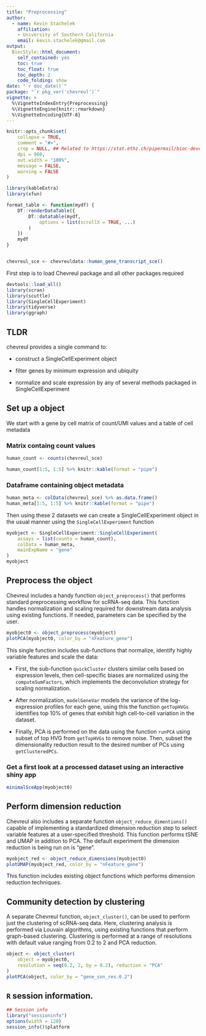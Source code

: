 ```yaml
---
title: "Preprocessing"
author: 
  - name: Kevin Stachelek
    affiliation:
    - University of Southern California
    email: kevin.stachelek@gmail.com
output: 
  BiocStyle::html_document:
    self_contained: yes
    toc: true
    toc_float: true
    toc_depth: 2
    code_folding: show
date: "`r doc_date()`"
package: "`r pkg_ver('chevreul')`"
vignette: >
  %\VignetteIndexEntry{Preprocessing}
  %\VignetteEngine{knitr::rmarkdown}
  %\VignetteEncoding{UTF-8}  
---
```


```r
knitr::opts_chunk$set(
    collapse = TRUE,
    comment = "#>",
    crop = NULL, ## Related to https://stat.ethz.ch/pipermail/bioc-devel/2020-April/016656.html
    dpi = 900,
    out.width = "100%",
    message = FALSE,
    warning = FALSE
)

library(kableExtra)
library(xfun)

format_table <- function(mydf) {
    DT::renderDataTable({
        DT::datatable(mydf,
            options = list(scrollX = TRUE, ...)
        )
    })
    mydf
}


chevreul_sce <- chevreuldata::human_gene_transcript_sce()
```

First step is to load Chevreul package and all other packages required 

```r
devtools::load_all()
library(scran)
library(scuttle)
library(SingleCellExperiment)
library(tidyverse)
library(ggraph)
```

## TLDR

chevreul provides a single command to:

-   construct a SingleCellExperiment object 

-   filter genes by minimum expression and ubiquity

-   normalize and scale expression by any of several methods packaged in SingleCellExperiment



## Set up a object

We start with a gene by cell matrix of count/UMI values and a table of cell metadata

### Matrix containg count values
```r
human_count <- counts(chevreul_sce)

human_count[1:5, 1:5] %>% knitr::kable(format = "pipe")
```

### Dataframe containing object metadata
```r
human_meta <- colData(chevreul_sce) %>% as.data.frame()
human_meta[1:5, 1:5] %>% knitr::kable(format = "pipe")
```

Then using these 2 datasets we can create a SingleCellExperiment object in the usual manner using the `SingleCellExperiment` function

```r
myobject <- SingleCellExperiment::SingleCellExperiment(
    assays = list(counts = human_count),
    colData = human_meta,
    mainExpName = "gene"
)
myobject
```

## Preprocess the object

Chevreul includes a handy function `object_preprocess()` that performs standard preprocessing workflow for scRNA-seq data. This function handles normalization and scaling required for downstream data analysis using existing functions. If needed, parameters can be specified by the user.

```r
myobject0 <- object_preprocess(myobject)
plotPCA(myobject0, color_by = "nFeature_gene")
```

This single function includes sub-functions that normalize, identify highly variable features and scale the data:

-   First, the sub-function `quickCluster` clusters similar cells based on expression levels, then cell-specific biases are normalized using the `computeSumFactors`, which implements the deconvolution strategy for scaling normalization.

-   After normalization, `modelGeneVar` models the variance of the log-expression profiles for each gene, using this the function `getTopHVGs` identifies top 10% of genes that exhibit high cell-to-cell variation in the dataset.

-   Finally, PCA is performed on the data using the function `runPCA` using subset of top HVG from `getTopHVGs` to remove noise. Then, subset the dimensionality reduction result to the desired number of PCs using `getClusteredPCs`.

### Get a first look at a processed dataset using an interactive shiny app

```r
minimalSceApp(myobject0)
```

## Perform dimension reduction

Chevreul also includes a separate function `object_reduce_dimentions()` capable of implementing a standardized dimension reduction step to select variable features at a user-specified threshold. This function performs tSNE and UMAP in addition to PCA. The default experiment the dimension reduction is being run on is "gene".

```r
myobject_red <- object_reduce_dimensions(myobject0)
plotUMAP(myobject_red, color_by = "nFeature_gene")
```

This function includes existing object functions which performs dimension reduction techniques. 

## Community detection by clustering

A separate Chevreul function, `object_cluster()`, can be used to perform just the clustering of scRNA-seq data. Here, clustering analysis is performed via Louvain algorithms, using existing functions that perform graph-based clustering. Clustering is performed at a range of resolutions with default value ranging from 0.2 to 2 and PCA reduction.

```r
object <- object_cluster(
    object = myobject0,
    resolution = seq(0.2, 2, by = 0.2), reduction = "PCA"
)
plotPCA(object, color_by = "gene_snn_res.0.2")
```


## `R` session information.

```r
## Session info
library("sessioninfo")
options(width = 120)
session_info()$platform
```
